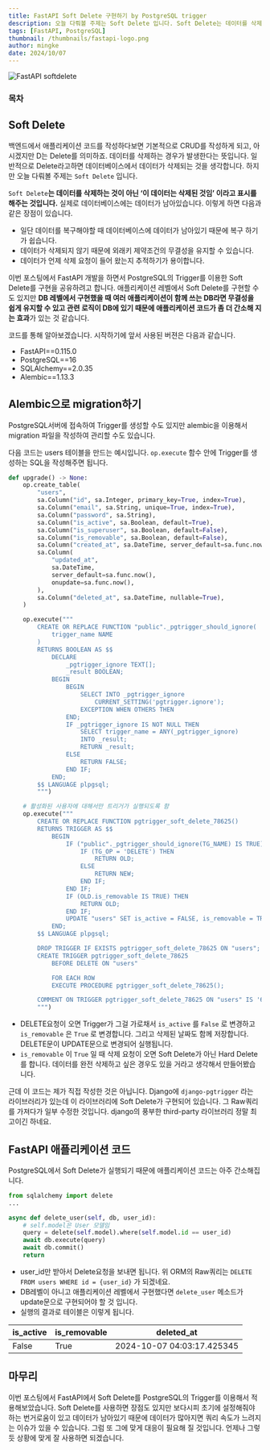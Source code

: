 ```yaml
---
title: FastAPI Soft Delete 구현하기 by PostgreSQL trigger
description: 오늘 다뤄볼 주제는 Soft Delete 입니다. Soft Delete는 데이터를 삭제하는 것이 아닌 ‘이 데이터는 삭제된 것임’ 이라고 표시를 해주는 것입니다.
tags: [FastAPI, PostgreSQL]
thumbnail: /thumbnails/fastapi-logo.png
author: mingke
date: 2024/10/07
---
```


<Image src="/thumbnails/fastapi-logo.png" alt="FastAPI softdelete" />

### 목차

## Soft Delete

백엔드에서 애플리케이션 코드를 작성하다보면 기본적으로 CRUD를 작성하게 되고, 아시겠지만 D는 Delete를 의미하죠. 데이터를 삭제하는 경우가 발생한다는 뜻입니다. 일반적으로 Delete라고하면 데이터베이스에서 데이터가 삭제되는 것을 생각합니다. 하지만 오늘 다뤄볼 주제는 `Soft Delete` 입니다.

`Soft Delete`**는 데이터를 삭제하는 것이 아닌 ‘이 데이터는 삭제된 것임’ 이라고 표시를 해주는 것입니다.** 실제로 데이터베이스에는 데이터가 남아있습니다. 이렇게 하면 다음과 같은 장점이 있습니다.

- 일단 데이터를 복구해야할 때 데이터베이스에 데이터가 남아있기 때문에 복구 하기가 쉽습니다.
- 데이터가 삭제되지 않기 때문에 외래키 제약조건의 무결성을 유지할 수 있습니다.
- 데이터가 언제 삭제 요청이 들어 왔는지 추적하기가 용이합니다.

이번 포스팅에서 FastAPI 개발을 하면서 PostgreSQL의 Trigger를 이용한 Soft Delete를 구현을 공유하려고 합니다. 애플리케이션 레벨에서 Soft Delete를 구현할 수도 있지만 **DB 레벨에서 구현했을 때 여러 애플리케이션이 함께 쓰는 DB라면 무결성을 쉽게 유지할 수 있고 관련 로직이 DB에 있기 때문에 애플리케이션 코드가 좀 더 간소해 지는 효과**가 있는 것 같습니다.

코드를 통해 알아보겠습니다. 시작하기에 앞서 사용된 버젼은 다음과 같습니다.

- FastAPI==0.115.0
- PostgreSQL==16
- SQLAlchemy==2.0.35
- Alembic==1.13.3

<Link url="https://github.com/Jungminchae/ormcamp-gamgulmarket/blob/main/migrations/versions/34ec93dccf1a_add_users_model.py" />

## Alembic으로 migration하기

PostgreSQL서버에 접속하여 Trigger를 생성할 수도 있지만 alembic을 이용해서 migration 파일을 작성하여 관리할 수도 있습니다.

다음 코드는 users 테이블을 만드는 예시입니다. `op.execute` 함수 안에 Trigger를 생성하는 SQL을 작성해주면 됩니다.

```python
def upgrade() -> None:
    op.create_table(
        "users",
        sa.Column("id", sa.Integer, primary_key=True, index=True),
        sa.Column("email", sa.String, unique=True, index=True),
        sa.Column("password", sa.String),
        sa.Column("is_active", sa.Boolean, default=True),
        sa.Column("is_superuser", sa.Boolean, default=False),
        sa.Column("is_removable", sa.Boolean, default=False),
        sa.Column("created_at", sa.DateTime, server_default=sa.func.now()),
        sa.Column(
            "updated_at",
            sa.DateTime,
            server_default=sa.func.now(),
            onupdate=sa.func.now(),
        ),
        sa.Column("deleted_at", sa.DateTime, nullable=True),
    )

    op.execute("""
        CREATE OR REPLACE FUNCTION "public"._pgtrigger_should_ignore(
            trigger_name NAME
        )
        RETURNS BOOLEAN AS $$
            DECLARE
                _pgtrigger_ignore TEXT[];
                _result BOOLEAN;
            BEGIN
                BEGIN
                    SELECT INTO _pgtrigger_ignore
                        CURRENT_SETTING('pgtrigger.ignore');
                    EXCEPTION WHEN OTHERS THEN
                END;
                IF _pgtrigger_ignore IS NOT NULL THEN
                    SELECT trigger_name = ANY(_pgtrigger_ignore)
                    INTO _result;
                    RETURN _result;
                ELSE
                    RETURN FALSE;
                END IF;
            END;
        $$ LANGUAGE plpgsql;
        """)

    # 활성화된 사용자에 대해서만 트리거가 실행되도록 함
    op.execute("""
        CREATE OR REPLACE FUNCTION pgtrigger_soft_delete_78625()
        RETURNS TRIGGER AS $$
            BEGIN
                IF ("public"._pgtrigger_should_ignore(TG_NAME) IS TRUE) THEN
                    IF (TG_OP = 'DELETE') THEN
                        RETURN OLD;
                    ELSE
                        RETURN NEW;
                    END IF;
                END IF;
                IF (OLD.is_removable IS TRUE) THEN
                    RETURN OLD;
                END IF;
                UPDATE "users" SET is_active = FALSE, is_removable = TRUE, deleted_at = now()  WHERE "id" = OLD."id" AND is_removable = FALSE; RETURN NULL;
            END;
        $$ LANGUAGE plpgsql;

        DROP TRIGGER IF EXISTS pgtrigger_soft_delete_78625 ON "users";
        CREATE TRIGGER pgtrigger_soft_delete_78625
            BEFORE DELETE ON "users"

            FOR EACH ROW
            EXECUTE PROCEDURE pgtrigger_soft_delete_78625();

        COMMENT ON TRIGGER pgtrigger_soft_delete_78625 ON "users" IS '6f7f1bbad00e7d3167219959189d38b83e5f7668';
        """)
```

- DELETE요청이 오면 Trigger가 그걸 가로채서 `is_active` 를 `False` 로 변경하고 `is_removable` 은 `True` 로 변경합니다. 그리고 삭제된 날짜도 함께 저장합니다. DELETE문이 UPDATE문으로 변경되어 실행됩니다.
- `is_removable` 이 `True` 일 때 삭제 요청이 오면 Soft Delete가 아닌 Hard Delete를 합니다. 데이터를 완전 삭제하고 싶은 경우도 있을 거라고 생각해서 만들어봤습니다.

근데 이 코드는 제가 직접 작성한 것은 아닙니다. Django에 `django-pgtrigger` 라는 라이브러리가 있는데 이 라이브러리에 Soft Delete가 구현되어 있습니다. 그 Raw쿼리를 가져다가 일부 수정한 것입니다. django의 풍부한 third-party 라이브러리 정말 최고이긴 하네요.

<Link url="https://chaechae.life/blog/postgresql-trigger-django" />

## FastAPI 애플리케이션 코드

PostgreSQL에서 Soft Delete가 실행되기 때문에 애플리케이션 코드는 아주 간소해집니다.

```python
from sqlalchemy import delete
...

async def delete_user(self, db, user_id):
    # self.model은 User 모델임
    query = delete(self.model).where(self.model.id == user_id)
    await db.execute(query)
    await db.commit()
    return

```

- user_id만 받아서 Delete요청을 보내면 됩니다. 위 ORM의 Raw쿼리는 `DELETE FROM users WHERE id = {user_id}` 가 되겠네요.
- DB레벨이 아니고 애플리케이션 레벨에서 구현했다면 `delete_user` 메소드가 update문으로 구현되어야 할 것 입니다.
- 실행의 결과로 테이블은 이렇게 됩니다.

| is_active | is_removable | deleted_at                 |
| --------- | ------------ | -------------------------- |
| False     | True         | 2024-10-07 04:03:17.425345 |

## 마무리

이번 포스팅에서 FastAPI에서 Soft Delete를 PostgreSQL의 Trigger를 이용해서 적용해보았습니다. Soft Delete를 사용하면 장점도 있지만 보다시피 초기에 설정해줘야 하는 번거로움이 있고 데이터가 남아있기 때문에 데이터가 많아지면 쿼리 속도가 느려지는 이슈가 있을 수 있습니다. 그럼 또 그에 맞게 대응이 필요해 질 것입니다. 언제나 그렇듯 상황에 맞게 잘 사용하면 되겠습니다.

<Link url="https://chaechae.life/blog/fastapi-private-swagger" />
